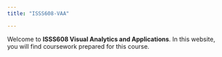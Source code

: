 ```yaml
---
title: "ISSS608-VAA"

---
```


Welcome to **ISSS608 Visual Analytics and Applications**. In this website, you will find coursework prepared for this course.
